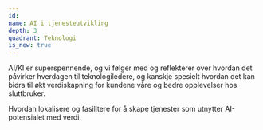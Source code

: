 ```yaml
---
id:
name: AI i tjenesteutvikling
depth: 3
quadrant: Teknologi
is_new: true
---
```


AI/KI er superspennende, og vi følger med og reflekterer over hvordan det påvirker hverdagen til teknologiledere, og kanskje spesielt hvordan det kan bidra til økt verdiskapning for kundene våre og bedre opplevelser hos sluttbruker.

Hvordan lokalisere og fasilitere for å skape tjenester som utnytter AI-potensialet med verdi.
